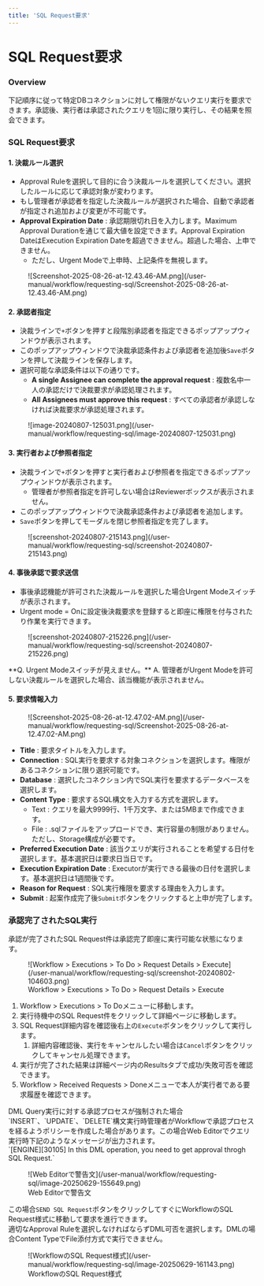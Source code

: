 ```yaml
---
title: 'SQL Request要求'
---
```



# SQL Request要求

### Overview

下記順序に従って特定DBコネクションに対して権限がないクエリ実行を要求できます。承認後、実行者は承認されたクエリを1回に限り実行し、その結果を照会できます。


### SQL Request要求

#### 1. 決裁ルール選択

* Approval Ruleを選択して目的に合う決裁ルールを選択してください。選択したルールに応じて承認対象が変わります。 
* もし管理者が承認者を指定した決裁ルールが選択された場合、自動で承認者が指定され追加および変更が不可能です。
*  **Approval Expiration Date** : 承認期限切れ日を入力します。Maximum Approval Durationを通じて最大値を設定できます。Approval Expiration DateはExecution Expiration Dateを超過できません。超過した場合、上申できません。
    * ただし、Urgent Modeで上申時、上記条件を無視します。

<figure data-layout="center" data-align="center">
![Screenshot-2025-08-26-at-12.43.46-AM.png](/user-manual/workflow/requesting-sql/Screenshot-2025-08-26-at-12.43.46-AM.png)
</figure>

#### 2. 承認者指定

* 決裁ラインで`+`ボタンを押すと段階別承認者を指定できるポップアップウィンドウが表示されます。 
* このポップアップウィンドウで決裁承認条件および承認者を追加後`Save`ボタンを押して決裁ラインを保存します。
* 選択可能な承認条件は以下の通りです。 
    *  **A single Assignee can complete the approval request**  : 複数名中一人の承認だけで決裁要求が承認処理されます。
    *  **All Assignees must approve this request**  : すべての承認者が承認しなければ決裁要求が承認処理されます。

<figure data-layout="center" data-align="center">
![image-20240807-125031.png](/user-manual/workflow/requesting-sql/image-20240807-125031.png)
</figure>

#### 3. 実行者および参照者指定

* 決裁ラインで`+`ボタンを押すと実行者および参照者を指定できるポップアップウィンドウが表示されます。 
    * 管理者が参照者指定を許可しない場合はReviewerボックスが表示されません。 
* このポップアップウィンドウで決裁承認条件および承認者を追加します。 
* `Save`ボタンを押してモーダルを閉じ参照者指定を完了します。

<figure data-layout="center" data-align="center">
![screenshot-20240807-215143.png](/user-manual/workflow/requesting-sql/screenshot-20240807-215143.png)
</figure>

#### 4. 事後承認で要求送信

* 事後承認機能が許可された決裁ルールを選択した場合Urgent Modeスイッチが表示されます。 
* Urgent mode = Onに設定後決裁要求を登録すると即座に権限を付与されたり作業を実行できます。

<figure data-layout="center" data-align="center">
![screenshot-20240807-215226.png](/user-manual/workflow/requesting-sql/screenshot-20240807-215226.png)
</figure>

<Callout type="important">
**Q. Urgent Modeスイッチが見えません。**
A. 管理者がUrgent Modeを許可しない決裁ルールを選択した場合、該当機能が表示されません。
</Callout>

#### 5. 要求情報入力

<figure data-layout="center" data-align="center">
![Screenshot-2025-08-26-at-12.47.02-AM.png](/user-manual/workflow/requesting-sql/Screenshot-2025-08-26-at-12.47.02-AM.png)
</figure>

*  **Title**  : 要求タイトルを入力します。
*  **Connection**  : SQL実行を要求する対象コネクションを選択します。権限があるコネクションに限り選択可能です。
*  **Database**  : 選択したコネクション内でSQL実行を要求するデータベースを選択します。
*  **Content Type**  : 要求するSQL構文を入力する方式を選択します。
    * Text : クエリを最大9999行、1千万文字、または5MBまで作成できます。
    * File : .sqlファイルをアップロードでき、実行容量の制限がありません。ただし、Storage構成が必要です。
*  **Preferred Execution Date**  : 該当クエリが実行されることを希望する日付を選択します。基本選択日は要求日当日です。
*  **Execution Expiration Date**  : Executorが実行できる最後の日付を選択します。基本選択日は1週間後です。
*  **Reason for Request**  : SQL実行権限を要求する理由を入力します。
*  **Submit**  : 起案作成完了後`Submit`ボタンをクリックすると上申が完了します。


### 承認完了されたSQL実行

承認が完了されたSQL Request件は承認完了即座に実行可能な状態になります。

<figure data-layout="center" data-align="center">
![Workflow &gt; Executions &gt; To Do &gt; Request Details &gt; Execute](/user-manual/workflow/requesting-sql/screenshot-20240802-104603.png)
<figcaption>
Workflow &gt; Executions &gt; To Do &gt; Request Details &gt; Execute
</figcaption>
</figure>

1. Workflow &gt; Executions &gt; To Doメニューに移動します。
2. 実行待機中のSQL Request件をクリックして詳細ページに移動します。
3. SQL Request詳細内容を確認後右上の`Execute`ボタンをクリックして実行します。
    1. 詳細内容確認後、実行をキャンセルしたい場合は`Cancel`ボタンをクリックしてキャンセル処理できます。
4. 実行が完了された結果は詳細ページ内のResultsタブで成功/失敗可否を確認できます。
5. Workflow &gt; Received Requests &gt; Doneメニューで本人が実行者である要求履歴を確認できます。



<Callout type="info">
DML Query実行に対する承認プロセスが強制された場合<br/>`INSERT`、`UPDATE`、`DELETE`構文実行時管理者がWorkflowで承認プロセスを経るようポリシーを作成した場合があります。この場合Web Editorでクエリ実行時下記のようなメッセージが出力されます。<br/>`[ENGINE][30105] In this DML operation, you need to get approval throgh SQL Request.`

<figure data-layout="center" data-align="center">
![Web Editorで警告文](/user-manual/workflow/requesting-sql/image-20250629-155649.png)
<figcaption>
Web Editorで警告文
</figcaption>
</figure>

この場合`SEND SQL Request`ボタンをクリックしてすぐにWorkflowのSQL Request様式に移動して要求を進行できます。<br/>適切なApproval Ruleを選択しなければならずDML可否を選択します。DMLの場合Content TypeでFile添付方式で実行できません。

<figure data-layout="center" data-align="center">
![WorkflowのSQL Request様式](/user-manual/workflow/requesting-sql/image-20250629-161143.png)
<figcaption>
WorkflowのSQL Request様式
</figcaption>
</figure>
</Callout>


